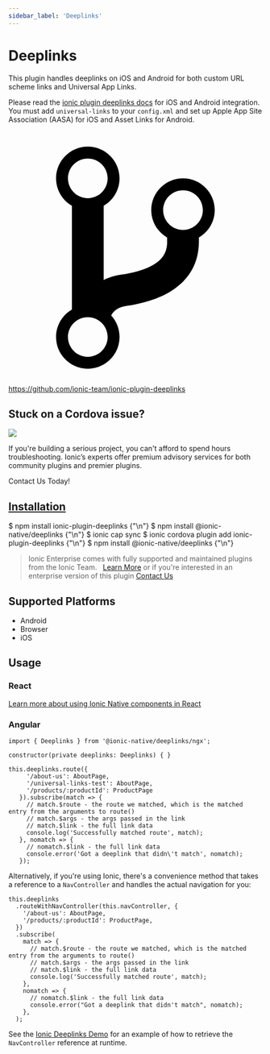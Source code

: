 ```yaml
---
sidebar_label: 'Deeplinks'
---
```



# Deeplinks

This plugin handles deeplinks on iOS and Android for both custom URL scheme links
and Universal App Links.

Please read the [ionic plugin deeplinks docs](https://github.com/ionic-team/ionic-plugin-deeplinks) for iOS and Android integration.
You must add `universal-links` to your `config.xml` and set up Apple App Site Association (AASA) for iOS and Asset Links for Android.

<p><a href="https://github.com/ionic-team/ionic-plugin-deeplinks" target="_blank" rel="noopener" className="git-link">
  <svg viewBox="0 0 512 512"><path d="M416 160c0-35.3-28.7-64-64-64s-64 28.7-64 64c0 23.7 12.9 44.3 32 55.4v8.6c0 19.9-7.8 33.7-25.3 44.9-15.4 9.8-38.1 17.1-67.5 21.5-14 2.1-25.7 6-35.2 10.7V151.4c19.1-11.1 32-31.7 32-55.4 0-35.3-28.7-64-64-64S96 60.7 96 96c0 23.7 12.9 44.3 32 55.4v209.2c-19.1 11.1-32 31.7-32 55.4 0 35.3 28.7 64 64 64s64-28.7 64-64c0-16.6-6.3-31.7-16.7-43.1 1.9-4.9 9.7-16.3 29.4-19.3 38.8-5.8 68.9-15.9 92.3-30.8 36-22.8 55-57 55-98.8v-8.6c19.1-11.1 32-31.7 32-55.4zM160 56c22.1 0 40 17.9 40 40s-17.9 40-40 40-40-17.9-40-40 17.9-40 40-40zm0 400c-22.1 0-40-17.9-40-40s17.9-40 40-40 40 17.9 40 40-17.9 40-40 40zm192-256c-22.1 0-40-17.9-40-40s17.9-40 40-40 40 17.9 40 40-17.9 40-40 40z"></path></svg> https://github.com/ionic-team/ionic-plugin-deeplinks
</a></p>

<h2>Stuck on a Cordova issue?</h2>
<DocsCard className="cordova-ee-card" header="Don't waste precious time on plugin issues." href="https://ionicframework.com/sales?product_of_interest=Ionic%20Native">
  <div>
    <img src={require('./_assets/img/native-cordova-bot.png').default} class="cordova-ee-img" />
    <p>If you're building a serious project, you can't afford to spend hours troubleshooting. Ionic’s experts offer premium advisory services for both community plugins and premier plugins.</p>
    <DocsButton className="native-ee-detail">Contact Us Today!</DocsButton>
  </div>
</DocsCard>

<h2 id="installation">
  <a href="#installation">Installation</a>
</h2>
<Tabs groupId="runtime" defaultValue="Capacitor" values={[
  {value: 'Capacitor', label: 'Capacitor'},
  {value: 'Cordova', label: 'Cordova'},
  {value: 'Enterprise', label: 'Enterprise'},
]}>
  <TabItem value="Capacitor">
    <CodeBlock className="language-shell">
      $ npm install ionic-plugin-deeplinks {"\n"}
      $ npm install @ionic-native/deeplinks {"\n"}
      $ ionic cap sync
    </CodeBlock>
  </TabItem>
  <TabItem value="Cordova">
    <CodeBlock className="language-shell">
      $ ionic cordova plugin add ionic-plugin-deeplinks {"\n"}
      $ npm install @ionic-native/deeplinks {"\n"}
    </CodeBlock>
  </TabItem>
  <TabItem value="Enterprise">
    <blockquote>Ionic Enterprise comes with fully supported and maintained plugins from the Ionic Team. &nbsp;
      <a class="btn" href="https://ionic.io/docs/premier-plugins">Learn More</a> or if you're interested in an enterprise version of this plugin <a class="btn" href="https://ionicframework.com/sales?product_of_interest=Ionic%20Enterprise%20Engine">Contact Us</a></blockquote>
  </TabItem>
</Tabs>

## Supported Platforms

- Android
- Browser
- iOS

## Usage

### React

[Learn more about using Ionic Native components in React](../native-community.md#react)

### Angular

```tsx
import { Deeplinks } from '@ionic-native/deeplinks/ngx';

constructor(private deeplinks: Deeplinks) { }

this.deeplinks.route({
     '/about-us': AboutPage,
     '/universal-links-test': AboutPage,
     '/products/:productId': ProductPage
   }).subscribe(match => {
     // match.$route - the route we matched, which is the matched entry from the arguments to route()
     // match.$args - the args passed in the link
     // match.$link - the full link data
     console.log('Successfully matched route', match);
   }, nomatch => {
     // nomatch.$link - the full link data
     console.error('Got a deeplink that didn\'t match', nomatch);
   });
```

Alternatively, if you're using Ionic, there's a convenience method that takes a reference to a `NavController` and handles
the actual navigation for you:

```tsx
this.deeplinks
  .routeWithNavController(this.navController, {
    '/about-us': AboutPage,
    '/products/:productId': ProductPage,
  })
  .subscribe(
    match => {
      // match.$route - the route we matched, which is the matched entry from the arguments to route()
      // match.$args - the args passed in the link
      // match.$link - the full link data
      console.log('Successfully matched route', match);
    },
    nomatch => {
      // nomatch.$link - the full link data
      console.error("Got a deeplink that didn't match", nomatch);
    },
  );
```

See the [Ionic Deeplinks Demo](https://github.com/ionic-team/ionic2-deeplinks-demo/blob/master/app/app.ts) for an example of how to
retrieve the `NavController` reference at runtime.
